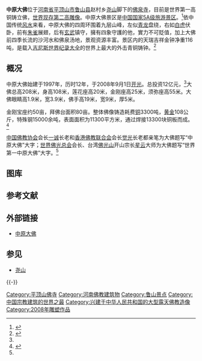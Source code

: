 {{coord|33|46|31.83|N|112|27|16.63|E|region:CH_type|display=title}}
{{旅游风景区
|名称=中原大佛
|图片=Spring_Temple_Buddha_picturing_Vairocana,_in_Lushan_County,_Henan,_China.png
|图片尺寸=220px
|位于={{CHN}}[[河南省|河南省]][[平顶山市|平顶山市]]
|海拔=
|官方网站 =
|pushpin_map            = henan<!-- the name of a location map as per http://en.wikipedia.org/wiki/Template:Location_map -->
|pushpin_label_position = <!-- the position of the pushpin label: left, right, top, bottom, none -->
|pushpin_map_caption    = 中原大佛在[[河南|河南]]的位置 
|pushpin_mapsize        = 220
| coor_type             = <!-- can be used to specify what the coordinates refer to -->
|latd=33 |latm=46 |lats=31.83 |latNS=N
|longd=112 |longm=27 |longs=16.63 |longEW=E
}}
{{Portal box|中国|佛教}}

'''中原大佛'''位于[[河南省|河南省]][[平顶山市|平顶山市]][[鲁山县|鲁山县]]赵村乡[[尧山_(鲁山县)|尧山]]脚下的[[佛泉寺|佛泉寺]]，目前是世界第一高铜铸立佛，[[最高雕像列表|世界现存第二高雕像]]。中原大佛景区是[[中国国家5A级旅游景区|中国国家5A级旅游景区]]。<ref>{{cite web|url=http://www.pdsxww.com/news/2011-05/18/content_1591220.htm|title=尧山—中原大佛景区升为5A级|publisher=平顶山日报|date=2011-05-18|accessdate=2011-05-18|archive-date=2012-12-19|archive-url=https://web.archive.org/web/20121219220546/http://www.pdsxww.com/news/2011-05/18/content_1591220.htm|dead-url=no}}</ref>依中国传统[[风水|风水]]来看，中原大佛的四周环围着九层山峰，左似[[青龙|青龙]]盘绕，右如[[白虎|白虎]]伏卧，前有[[朱雀|朱雀]]展翅，后有[[玄武|玄武]]镇守，擁有四象守護的他，實力不可貶值，加上大佛前四季长流的沙河水和佛泉汤地，景观资源丰富。景区内的天瑞吉祥金钟净重116吨，是载入[[吉尼斯世界纪录大全|吉尼斯世界纪录大全]]的世界上最大的外击青铜铸钟。<ref name="rmwdf">{{cite web|url=http://henan.people.com.cn/news/2011/07/12/553159.html|title=中原大佛景区|publisher=人民网|date=2011-07-12|language=zh-hans|deadurl=yes|archiveurl=https://web.archive.org/web/20110901132137/http://henan.people.com.cn/news/2011/07/12/553159.html|archivedate=2011-09-01|accessdate=2011-09-16}}</ref>

==概况==
中原大佛始建于1997年，历时12年，于2008年9月1日[[开光点眼|开光]]。总投资12亿元，<ref name="rmwdf"/>大佛总高208米，身高108米，莲花座高20米，金刚座高25米，须弥座高55米。大佛眼睛高1.9米，宽3.9米，佛手高19米，宽9米，厚5米。

金刚宝座约50亩，拜佛台面积80亩。整体佛像铸造耗费[[铜|铜]]3300吨，[[黄金|黄金]]108公斤，特殊钢15000余吨，表面面积为11300平方米，通过焊接13300块铜板而成。<ref name="dhf">{{cite web|url=http://newpaper.dahe.cn/hnrb/html/2010-07/13/content_346520.htm|title=中原大佛|publisher=大河报|date=2010-07-13|accessdate=2011-02-12|archive-date=2016-03-06|archive-url=https://web.archive.org/web/20160306085229/http://newpaper.dahe.cn/hnrb/html/2010-07/13/content_346520.htm|dead-url=no}}</ref>

[[中国佛教协会|中国佛教协会]]会长[[一诚|一诚]]长老和[[香港佛教联合会|香港佛教联合会]]会长[[觉光|觉光]]长老都亲笔为大佛题写“中原大佛”大字；[[世界佛光总会|世界佛光总会]]会长、台湾[[佛光山|佛光山]]开山宗长[[釋星雲|星云]]大师为大佛题写“世界第一中原大佛”大字。<ref name="dhf"/>

==图库==
{{Gallery
|title=
|footer=
|width=220
|height=200
|lines=1
|File:Spring Temple Buddha.png|中原大佛远景
|File:Lszydfs.png|中原大佛手
|File:Foot of the Spring Temple Buddha.png|中原大佛脚
}}
{{世界著名雕像高度}}

== 参考文献 ==
{{Reflist|2}}

== 外部链接 ==
* [http://www.zhongyuandafo.com/ 中原大佛]{{Wayback|url=http://www.zhongyuandafo.com/ |date=20200213171113 }}

== 参见 ==
{{Commonscat|Spring Temple Buddha}}
* [[尧山_(鲁山县)|尧山]]

{{-}}
{{s-start}}
{{s-ach|rec}}
{{s-bef|before=[[牛久大佛|牛久大佛]]<br /><small>120 m (394 ft)</small>}}
{{s-ttl|title=世界最高塑像|years=2002年至2018年}}
{{s-after|[[团结雕像|团结雕像]]<br /><small>240 m (790 ft)</small>}}
{{S-end}}
{{国家5A旅游景区}}
{{大佛}}

[[Category:平顶山佛寺|Category:平顶山佛寺]]
[[Category:河南佛教建筑物|Category:河南佛教建筑物]]
[[Category:鲁山景点|Category:鲁山景点]]
[[Category:中国宗教建筑的世界之最|Category:中国宗教建筑的世界之最]]
[[Category:兴建于中华人民共和国的大型露天佛教造像|Category:兴建于中华人民共和国的大型露天佛教造像]]
[[Category:2008年雕塑作品|Category:2008年雕塑作品]]
